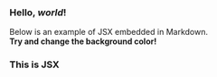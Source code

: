 ### Hello, _world_!

Below is an example of JSX embedded in Markdown. <br /> **Try and change
the background color!**

<h3>This is JSX</h3>
